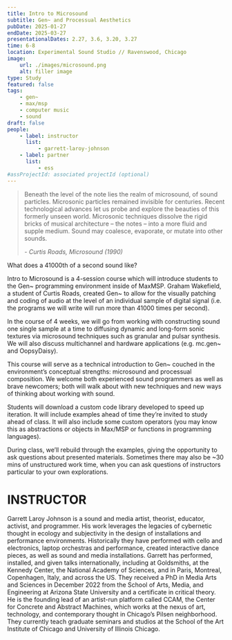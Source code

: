 ```yaml
---
title: Intro to Microsound
subtitle: Gen~ and Processual Aesthetics
pubDate: 2025-01-27
endDate: 2025-03-27
presentationalDates: 2.27, 3.6, 3.20, 3.27
time: 6-8
location: Experimental Sound Studio // Ravenswood, Chicago
image:
    url: ./images/microsound.png
    alt: filler image
type: Study
featured: false
tags:
    - gen~
    - max/msp
    - computer music
    - sound
draft: false
people:
    - label: instructor
      list:
          - garrett-laroy-johnson
    - label: partner
      list:
          - ess
#assProjectId: associated projectId (optional)
---
```


<LinkButton
    text="Register Here"
    url="https://www.eventbrite.com/e/intro-to-microsound-4-part-maxmsp-gen-course-tickets-1225799993779?aff=oddtdtcreator"
/>

> Beneath the level of the note lies the realm of microsound, of sound particles. Microsonic particles remained invisible for centuries. Recent technological advances let us probe and explore the beauties of this formerly unseen world. Microsonic techniques dissolve the rigid bricks of musical architecture – the notes – into a more fluid and supple medium. Sound may coalesce, evaporate, or mutate into other sounds.
>
> <cite> - Curtis Roads, Microsound (1990)</cite>

What does a 41000th of a second sound like?

Intro to Microsound is a 4-session course which will introduce students to the Gen~ programming environment inside of MaxMSP. Graham Wakefield, a student of Curtis Roads, created Gen~ to allow for the visually patching and coding of audio at the level of an individual sample of digital signal (i.e. the programs we will write will run more than 41000 times per second).

In the course of 4 weeks, we will go from working with constructing sound one single sample at a time to diffusing dynamic and long-form sonic textures via microsound techniques such as granular and pulsar synthesis. We will also discuss multichannel and hardware applications (e.g. mc.gen~ and OopsyDaisy).

This course will serve as a technical introduction to Gen~ couched in the environment’s conceptual strengths: microsound and processual composition. We welcome both experienced sound programmers as well as brave newcomers; both will walk about with new techniques and new ways of thinking about working with sound.

Students will download a custom code library developed to speed up iteration. It will include examples ahead of time they’re invited to study ahead of class. It will also include some custom operators (you may know this as abstractions or objects in Max/MSP or functions in programming languages).

During class, we’ll rebuild through the examples, giving the opportunity to ask questions about presented materials. Sometimes there may also be ~30 mins of unstructured work time, when you can ask questions of instructors particular to your own explorations.

# INSTRUCTOR

Garrett Laroy Johnson is a sound and media artist, theorist, educator, activist, and programmer. His work leverages the legacies of cybernetic thought in ecology and subjectivity in the design of installations and performance environments. Historically they have performed with cello and electronics, laptop orchestras and performance, created interactive dance pieces, as well as sound and media installations. Garrett has performed, installed, and given talks internationally, including at Goldsmiths, at the Kennedy Center, the National Academy of Sciences, and in Paris, Montreal, Copenhagen, Italy, and across the US. They received a PhD in Media Arts and Sciences in December 2022 from the School of Arts, Media, and Engineering at Arizona State University and a certificate in critical theory. He is the founding lead of an artist-run platform called CCAM, the Center for Concrete and Abstract Machines, which works at the nexus of art, technology, and contemporary thought in Chicago’s Pilsen neighborhood. They currently teach graduate seminars and studios at the School of the Art Institute of Chicago and University of Illinois Chicago.
